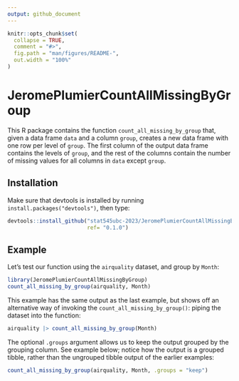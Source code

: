 ```yaml
---
output: github_document
---
```


<!-- README.md is generated from README.Rmd. Please edit that file -->

```r
knitr::opts_chunk$set(
  collapse = TRUE,
  comment = "#>",
  fig.path = "man/figures/README-",
  out.width = "100%"
)
```

# JeromePlumierCountAllMissingByGroup

<!-- badges: start -->
<!-- badges: end -->

This R package contains the function `count_all_missing_by_group` that,
given a data frame `data` and a column `group`, creates a new data frame
with one row per level of `group`. The first column of the output data
frame contains the levels of `group`, and the rest of the columns
contain the number of missing values for all columns in `data` except
`group`.

## Installation

Make sure that devtools is installed by running
`install.packages("devtools")`, then type:

```R
devtools::install_github("stat545ubc-2023/JeromePlumierCountAllMissingByGroup", 
                         ref= "0.1.0")
```

## Example

Let's test our function using the `airquality` dataset, and group by
`Month`:

```R
library(JeromePlumierCountAllMissingByGroup)
count_all_missing_by_group(airquality, Month)
```

This example has the same output as the last example, but shows off an
alternative way of invoking the `count_all_missing_by_group()`: piping
the dataset into the function:

```R
airquality |> count_all_missing_by_group(Month)
```

The optional `.groups` argument allows us to keep the output grouped by
the grouping column. See example below; notice how the output is a
grouped tibble, rather than the ungrouped tibble output of the earlier
examples:

```R
count_all_missing_by_group(airquality, Month, .groups = "keep")
```
